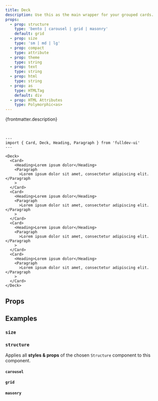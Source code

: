 ```yaml
---
title: Deck
description: Use this as the main wrapper for your grouped cards.
props:
  - prop: structure
    type: 'bento | carousel | grid | masonry'
    default: grid
  - prop: size
    type: 'sm | md | lg'
  - prop: compact
    type: attribute
  - prop: theme
    type: string
  - prop: text
    type: string
  - prop: html
    type: string
  - prop: as
    type: HTMLTag
    default: div
  - prop: HTML Attributes
    type: Polymorphic<as>
---
```




{frontmatter.description}

<br />

```astro live
---
import { Card, Deck, Heading, Paragraph } from 'fulldev-ui'
---

<Deck>
  <Card>
    <Heading>Lorem ipsum dolor</Heading>
    <Paragraph
      >Lorem ipsum dolor sit amet, consectetur adipiscing elit.</Paragraph
    >
  </Card>
  <Card>
    <Heading>Lorem ipsum dolor</Heading>
    <Paragraph
      >Lorem ipsum dolor sit amet, consectetur adipiscing elit.</Paragraph
    >
  </Card>
  <Card>
    <Heading>Lorem ipsum dolor</Heading>
    <Paragraph
      >Lorem ipsum dolor sit amet, consectetur adipiscing elit.</Paragraph
    >
  </Card>
  <Card>
    <Heading>Lorem ipsum dolor</Heading>
    <Paragraph
      >Lorem ipsum dolor sit amet, consectetur adipiscing elit.</Paragraph
    >
  </Card>
</Deck>
```

## Props

<PropsTable props={frontmatter.props} />

## Examples

### `size`

<SizeProp />

### `structure`

Applies all **styles & props** of the chosen `Structure` component to this component.

#### `carousel`

<CarouselProp />

#### `grid`

<GridProp />

#### `masonry`

<MasonryProp />
